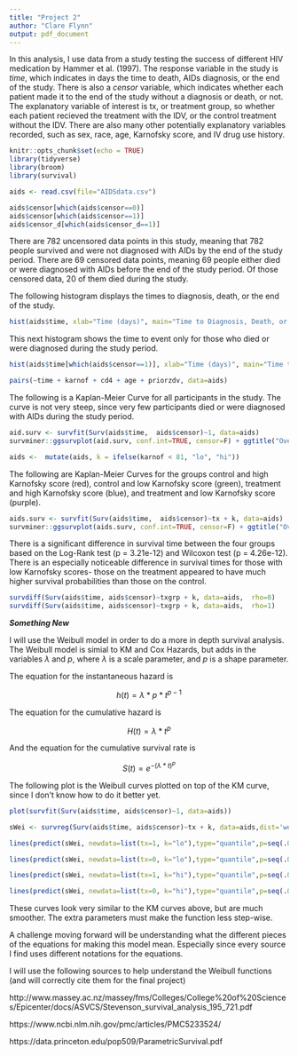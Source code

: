 ```yaml
---
title: "Project 2"
author: "Clare Flynn"
output: pdf_document
---
```


In this analysis, I use data from a study testing the success of different HIV medication by Hammer et al. (1997). The response variable in the study is *time*, which indicates in days the time to death, AIDs diagnosis, or the end of the study. There is also a *censor* variable, which indicates whether each patient made it to the end of the study without a diagnosis or death, or not. The explanatory variable of interest is tx, or treatment group, so whether each patient recieved the treatment with the IDV, or the control treatment without the IDV. There are also many other potentially explanatory variables recorded, such as sex, race, age, Karnofsky score, and IV drug use history. 

```r
knitr::opts_chunk$set(echo = TRUE)
library(tidyverse)
library(broom)
library(survival)
```

```r
aids <- read.csv(file="AIDSdata.csv")

aids$censor[which(aids$censor==0)]
aids$censor[which(aids$censor==1)]
aids$censor_d[which(aids$censor_d==1)]
```

There are 782 uncensored data points in this study, meaning that 782 people survived and were not diagnosed with AIDs by the end of the study period. There are 69 censored data points, meaning 69 people either died or were diagnosed with AIDs before the end of the study period. Of those censored data, 20 of them died during the study.

The following histogram displays the times to diagnosis, death, or the end of the study.

```r
hist(aids$time, xlab="Time (days)", main="Time to Diagnosis, Death, or End of Study")
```

This next histogram shows the time to event only for those who died or were diagnosed during the study period.

```r
hist(aids$time[which(aids$censor==1)], xlab="Time (days)", main="Time to Diagnosis or Death")
```


```r
pairs(~time + karnof + cd4 + age + priorzdv, data=aids)
```

The following is a Kaplan-Meier Curve for all participants in the study. The curve is not very steep, since very few participants died or were diagnosed with AIDs during the study period.

```r
aid.surv <- survfit(Surv(aids$time,  aids$censor)~1, data=aids)
survminer::ggsurvplot(aid.surv, conf.int=TRUE, censor=F) + ggtitle("Overall")
```

```r
aids <-  mutate(aids, k = ifelse(karnof < 81, "lo", "hi"))
```


The following are Kaplan-Meier Curves for the groups control and high Karnofsky score (red), control and low Karnofsky score (green), treatment and high Karnofsky score (blue), and treatment and low Karnofsky score (purple). 

```r
aids.surv <- survfit(Surv(aids$time,  aids$censor)~tx + k, data=aids)
survminer::ggsurvplot(aids.surv, conf.int=TRUE, censor=F) + ggtitle("Overall")
```


There is a significant difference in survival time between the four groups based on the Log-Rank test (p = 3.21e-12) and Wilcoxon test  (p = 4.26e-12). There is an especially noticeable difference in survival times for those with low Karnofsky scores- those on the treatment appeared to have much higher survival probabilities than those on the control.


```r
survdiff(Surv(aids$time, aids$censor)~txgrp + k, data=aids,  rho=0)
survdiff(Surv(aids$time, aids$censor)~txgrp + k, data=aids,  rho=1)
```



***Something New***

I will use the Weibull model in order to do a more in depth survival analysis. The Weibull model is simial to KM and Cox Hazards, but adds in the variables $\lambda$ and $p$, where $\lambda$ is a scale parameter, and $p$ is a shape parameter.

The equation for the instantaneous hazard is

$$h(t) = \lambda*p*t^{p-1}$$

The equation for the cumulative hazard is

$$ H(t) = \lambda*t^p$$

And the equation for the cumulative survival rate is 

$$ S(t) = e^{-(\lambda*t)^p}$$

The following plot is the Weibull curves plotted on top of the KM curve, since I don't know how to do it better yet.

```r

plot(survfit(Surv(aids$time, aids$censor)~1, data=aids))

sWei <- survreg(Surv(aids$time, aids$censor)~tx + k, data=aids,dist='weibull')

lines(predict(sWei, newdata=list(tx=1, k="lo"),type="quantile",p=seq(.01,.99,by=.01)),seq(.99,.01,by=-.01),col="purple")

lines(predict(sWei, newdata=list(tx=0, k="lo"),type="quantile",p=seq(.01,.99,by=.01)),seq(.99,.01,by=-.01),col="green")

lines(predict(sWei, newdata=list(tx=1, k="hi"),type="quantile",p=seq(.01,.99,by=.01)),seq(.99,.01,by=-.01),col="blue")

lines(predict(sWei, newdata=list(tx=0, k="hi"),type="quantile",p=seq(.01,.99,by=.01)),seq(.99,.01,by=-.01),col="red")
```

These curves look very similar to the KM curves above, but are much smoother. The extra parameters must make the function less step-wise. 

A challenge moving forward will be understanding what the different pieces of the equations for making this model mean. Especially since every source I find uses different notations for the equations.


I will use the following sources to help understand the Weibull functions (and will correctly cite them for the final project)

http://www.massey.ac.nz/massey/fms/Colleges/College%20of%20Sciences/Epicenter/docs/ASVCS/Stevenson_survival_analysis_195_721.pdf

https://www.ncbi.nlm.nih.gov/pmc/articles/PMC5233524/

https://data.princeton.edu/pop509/ParametricSurvival.pdf







